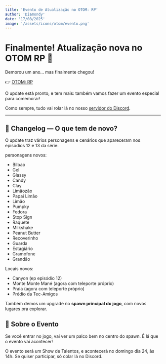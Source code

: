 ```yaml
---
title: 'Evento de Atualização no OTOM: RP'
author: 'Diamondy'
date: '17/08/2025'
image: '/assets/icons/otom/evento.png'
---
```


# Finalmente! Atualização nova no OTOM RP 🎉

Demorou um ano… mas finalmente chegou!

👉 [OTOM: RP](https://www.roblox.com/games/12188814735/OTOM-RP)

O update está pronto, e tem mais: também vamos fazer um evento especial para comemorar!

Como sempre, tudo vai rolar lá no nosso [servidor do Discord](https://discord.gg/nvPgmT5Rk4).

---

## 📝 Changelog — O que tem de novo?

O update traz vários personagens e cenários que apareceram nos episódios 12 e 13 da série.

personagens novos:
- Bilbao
- Gel
- Glassy
- Candy
- Clay
- Limãozão
- Papai Limão
- Limão
- Pumpky
- Fedora
- Stop Sign
- Raquete
- Milkshake
- Peanut Butter
- Recoverinho
- Guarda
- Estagiário
- Gramofone
- Grandão

Locais novos:
- Canyon (ep episódio 12)
- Monte Monte Mané (agora com teleporte próprio)
- Praia (agora com teleporte próprio)
- Prédio da Tec-Amigos

Também demos um upgrade no **spawn principal do jogo**, com novos lugares pra explorar.


## 🎤 Sobre o Evento

Se você entrar no jogo, vai ver um palco bem no centro do spawn. É lá que o evento vai acontecer!

O evento será um Show de Talentos, e acontecerá no domingo dia 24, às 14h.
Se quiser participar, só colar lá no Discord.